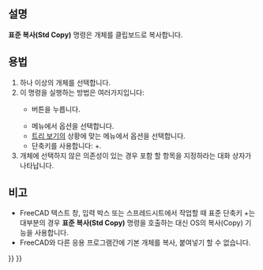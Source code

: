 <languages/>

{{Docnav
|[[Std_Cut/ko|잘라내기]]
|[[Std_Paste/ko|붙여넣기]]
|[[Std_Edit_Menu/ko|표준 편집 메뉴]]
|IconL=Std_Cut.svg
|IconR=Std_Paste.svg
|IconC=Freecad.svg
}}

{{GuiCommand/ko
|Name=Std Copy
|Name/ko=표준 복사
|MenuLocation=편집 → 복사
|Workbenches=모두
|Shortcut={{KEY|Ctrl}}+{{KEY|C}}
|SeeAlso=[[Std_Cut/ko|표준 잘라내기]], [[Std_Paste/ko|표준 붙여넣기]], [[Std_DuplicateSelection/ko|표준 개체 복제]]
}}

<span id="Description"></span>
==설명== 

'''표준 복사(Std Copy)''' 명령은 개체를 클립보드로 복사합니다.

<span id="Usage"></span>
==용법== 

<div class="mw-translate-fuzzy">
# 하나 이상의 개체를 선택합니다.
# 이 명령을 실행하는 방법은 여러가지입니다:
#* {{Button|[[Image:Std_Copy.svg|16px]] [[Std_Copy/ko|표준 복사]]}} 버튼을 누릅니다.
#* 메뉴에서 {{MenuCommand|편집 → [[Image:Std_Copy.svg|16px]] 복사}} 옵션을 선택합니다.
#* [[Tree_view/ko|트리 보기]]의 상황에 맞는 메뉴에서 {{MenuCommand|[[Image:Std_Copy.svg|16px]] 복사}} 옵션을 선택합니다.
#* 단축키를 사용합니다: {{KEY|Ctrl}}+{{KEY|C}}.
# 개체에 선택하지 않은 의존성이 있는 경우 포함 할 항목을 지정하라는 대화 상자가 나타납니다.
</div>

<span id="Notes"></span>
==비고==

<div class="mw-translate-fuzzy">
* FreeCAD 텍스트 창, 입력 박스 또는 스프레드시트에서 작업할 때 표준 단축키 {{KEY|Ctrl}}+{{KEY|C}}는 대부분의 경우 '''표준 복사(Std Copy)''' 명령을 호출하는 대신 OS의 복사(Copy) 기능을 사용합니다.
* FreeCAD와 다른 응용 프로그램간에 기본 개체를 복사, 붙여넣기 할 수 없습니다.
</div>


{{Docnav
|[[Std_Cut/ko|잘라내기]]
|[[Std_Paste/ko|붙여넣기]]
|[[Std_Edit_Menu/ko|표준 편집 메뉴]]
|IconL=Std_Cut.svg
|IconR=Std_Paste.svg
|IconC=Freecad.svg
}}

{{Std_Base_navi{{#translation:}}}}
{{Userdocnavi{{#translation:}}}}